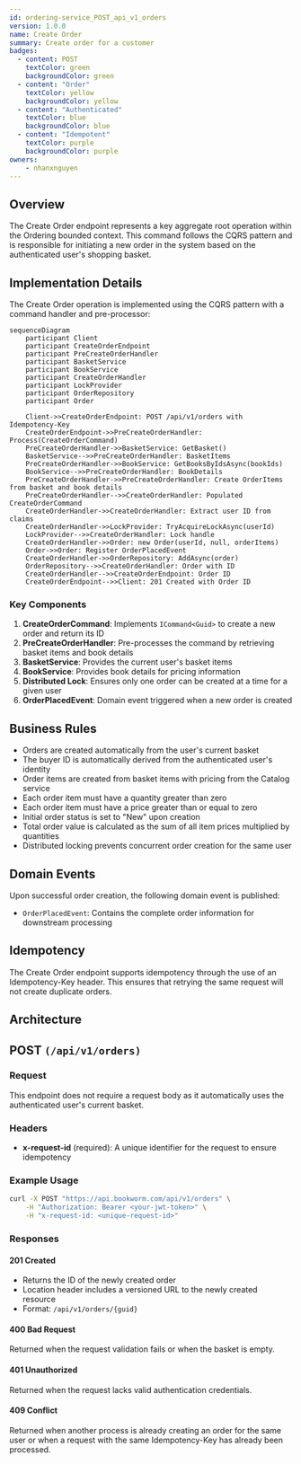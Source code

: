 ```yaml
---
id: ordering-service_POST_api_v1_orders
version: 1.0.0
name: Create Order
summary: Create order for a customer
badges:
  - content: POST
    textColor: green
    backgroundColor: green
  - content: "Order"
    textColor: yellow
    backgroundColor: yellow
  - content: "Authenticated"
    textColor: blue
    backgroundColor: blue
  - content: "Idempotent"
    textColor: purple
    backgroundColor: purple
owners:
    - nhanxnguyen
---
```


## Overview

The Create Order endpoint represents a key aggregate root operation within the Ordering bounded context. This command follows the CQRS pattern and is responsible for initiating a new order in the system based on the authenticated user's shopping basket.

## Implementation Details

The Create Order operation is implemented using the CQRS pattern with a command handler and pre-processor:

```mermaid
sequenceDiagram
    participant Client
    participant CreateOrderEndpoint
    participant PreCreateOrderHandler
    participant BasketService
    participant BookService
    participant CreateOrderHandler
    participant LockProvider
    participant OrderRepository
    participant Order
    
    Client->>CreateOrderEndpoint: POST /api/v1/orders with Idempotency-Key
    CreateOrderEndpoint->>PreCreateOrderHandler: Process(CreateOrderCommand)
    PreCreateOrderHandler->>BasketService: GetBasket()
    BasketService-->>PreCreateOrderHandler: BasketItems
    PreCreateOrderHandler->>BookService: GetBooksByIdsAsync(bookIds)
    BookService-->>PreCreateOrderHandler: BookDetails
    PreCreateOrderHandler->>PreCreateOrderHandler: Create OrderItems from basket and book details
    PreCreateOrderHandler-->>CreateOrderHandler: Populated CreateOrderCommand
    CreateOrderHandler->>CreateOrderHandler: Extract user ID from claims
    CreateOrderHandler->>LockProvider: TryAcquireLockAsync(userId)
    LockProvider-->>CreateOrderHandler: Lock handle
    CreateOrderHandler->>Order: new Order(userId, null, orderItems)
    Order->>Order: Register OrderPlacedEvent
    CreateOrderHandler->>OrderRepository: AddAsync(order)
    OrderRepository-->>CreateOrderHandler: Order with ID
    CreateOrderHandler-->>CreateOrderEndpoint: Order ID
    CreateOrderEndpoint-->>Client: 201 Created with Order ID
```

### Key Components

1. **CreateOrderCommand**: Implements `ICommand<Guid>` to create a new order and return its ID
2. **PreCreateOrderHandler**: Pre-processes the command by retrieving basket items and book details
3. **BasketService**: Provides the current user's basket items
4. **BookService**: Provides book details for pricing information
5. **Distributed Lock**: Ensures only one order can be created at a time for a given user
6. **OrderPlacedEvent**: Domain event triggered when a new order is created

## Business Rules

- Orders are created automatically from the user's current basket
- The buyer ID is automatically derived from the authenticated user's identity
- Order items are created from basket items with pricing from the Catalog service
- Each order item must have a quantity greater than zero
- Each order item must have a price greater than or equal to zero
- Initial order status is set to "New" upon creation
- Total order value is calculated as the sum of all item prices multiplied by quantities
- Distributed locking prevents concurrent order creation for the same user

## Domain Events

Upon successful order creation, the following domain event is published:

- `OrderPlacedEvent`: Contains the complete order information for downstream processing

## Idempotency

The Create Order endpoint supports idempotency through the use of an Idempotency-Key header. This ensures that retrying the same request will not create duplicate orders.

## Architecture

<NodeGraph />

## POST `(/api/v1/orders)`

### Request

This endpoint does not require a request body as it automatically uses the authenticated user's current basket.

### Headers

- **x-request-id** (required): A unique identifier for the request to ensure idempotency

### Example Usage

```bash
curl -X POST "https://api.bookworm.com/api/v1/orders" \
    -H "Authorization: Bearer <your-jwt-token>" \
    -H "x-request-id: <unique-request-id>"
```

### Responses

#### <span className="text-green-500">201 Created</span>

- Returns the ID of the newly created order
- Location header includes a versioned URL to the newly created resource
- Format: `/api/v1/orders/{guid}`

#### <span className="text-red-500">400 Bad Request</span>

Returned when the request validation fails or when the basket is empty.

#### <span className="text-red-500">401 Unauthorized</span>

Returned when the request lacks valid authentication credentials.

#### <span className="text-red-500">409 Conflict</span>

Returned when another process is already creating an order for the same user or when a request with the same Idempotency-Key has already been processed.
